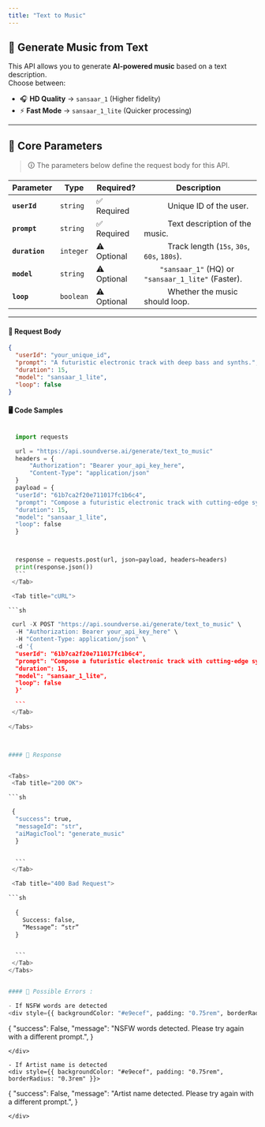 ```yaml
---
title: "Text to Music"
---
```



## 🎵 Generate Music from Text  
This API allows you to generate **AI-powered music** based on a text description.  
Choose between:  
- 🎧 **HD Quality** → `sansaar_1` (Higher fidelity)  
- ⚡ **Fast Mode** → `sansaar_1_lite` (Quicker processing)  

---

## 🔹 **Core Parameters**  
> 🛈 The parameters below define the request body for this API.

| Parameter  | Type      | Required? | Description |
|------------|----------|-----------|-------------|
| **`userId`**  | `string`  | ✅ Required |  &#x2003;&emsp;&emsp;Unique ID of the user. |
| **`prompt`**  | `string`  | ✅ Required |  &#x2003;&emsp;&emsp;Text description of the music. |
| **`duration`** | `integer` | ⚠️ Optional | &#x2003;&emsp;&emsp;Track length (`15s`, `30s`, `60s`, `180s`). |
| **`model`**  | `string`  | ⚠️ Optional |  &#x2003;&emsp;`"sansaar_1"` (HQ) or `"sansaar_1_lite"` (Faster). |
| **`loop`**  | `boolean` | ⚠️ Optional | &#x2003;&emsp;&emsp;Whether the music should loop. |

---

#### 📩 **Request Body**

<div style={{ backgroundColor: "#e9ecef", padding: "0.75rem", borderRadius: "0.3rem" }}>
  
```json
{
  "userId": "your_unique_id",
  "prompt": "A futuristic electronic track with deep bass and synths.",
  "duration": 15,
  "model": "sansaar_1_lite",
  "loop": false
}
```
</div>



#### 🖥️ Code Samples

<Tabs>
  <Tab title="Python">
  
  ```python

    import requests

    url = "https://api.soundverse.ai/generate/text_to_music"
    headers = {
        "Authorization": "Bearer your_api_key_here",
        "Content-Type": "application/json"
    }
    payload = {
    "userId": "61b7ca2f20e711017fc1b6c4",
    "prompt": "Compose a futuristic electronic track with cutting-edge synth sounds and pulsing beats.",
    "duration": 15,
    "model": "sansaar_1_lite",
    "loop": false
    }



    response = requests.post(url, json=payload, headers=headers)
    print(response.json())
    ```
   </Tab>

   <Tab title="cURL">
  
  ```sh

   curl -X POST "https://api.soundverse.ai/generate/text_to_music" \
    -H "Authorization: Bearer your_api_key_here" \
    -H "Content-Type: application/json" \
    -d '{
    "userId": "61b7ca2f20e711017fc1b6c4",
    "prompt": "Compose a futuristic electronic track with cutting-edge synth sounds and pulsing beats.",
    "duration": 15,
    "model": "sansaar_1_lite",
    "loop": false
    }'

    ```
   </Tab>
   
</Tabs>



#### 📌 Response


<Tabs>
   <Tab title="200 OK">
  
  ```sh

   {
    "success": true,
    "messageId": "str",
    "aiMagicTool": "generate_music"
    }


    ```
   </Tab>

   <Tab title="400 Bad Request">
  
  ```sh
      
    {
      Success: false,
      “Message”: “str”
    }


    ```
   </Tab>
</Tabs>


#### 🚫 Possible Errors :

- If NSFW words are detected
<div style={{ backgroundColor: "#e9ecef", padding: "0.75rem", borderRadius: "0.3rem" }}>
```
{
"success": False,
"message": "NSFW words detected. Please try again with a different prompt.",
}
```
</div>

- If Artist name is detected
<div style={{ backgroundColor: "#e9ecef", padding: "0.75rem", borderRadius: "0.3rem" }}>
```
{
"success": False,
"message": "Artist name detected. Please try again with a different prompt.",
}
```
</div>
